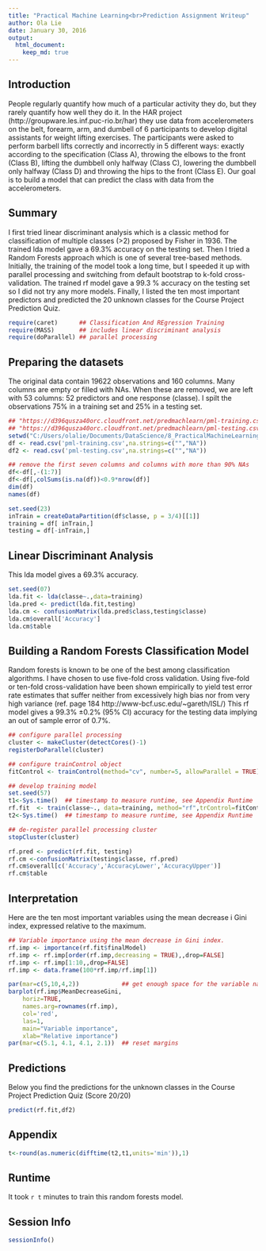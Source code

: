 ```yaml
---
title: "Practical Machine Learning<br>Prediction Assignment Writeup"
author: Ola Lie
date: January 30, 2016
output:
  html_document:
    keep_md: true 
--- 
```

Introduction
------------
People regularly quantify how much of a particular activity they do, but they rarely quantify how well they do it. In the HAR project (http://groupware.les.inf.puc-rio.br/har) they use data from accelerometers on the belt, forearm, arm, and dumbell of 6 participants to develop digital assistants for weight lifting exercises. The participants were asked to perform barbell lifts correctly and incorrectly in 5 different ways: exactly according to the specification (Class A), throwing the elbows to the front (Class B), lifting the dumbbell only halfway (Class C), lowering the dumbbell only halfway (Class D) and throwing the hips to the front (Class E). Our goal is to build a model that can predict the class with data from the accelerometers.

Summary
-------
I first tried linear discriminant analysis which is a classic method for classification of multiple classes (>2) proposed by Fisher in 1936. The trained lda model gave a 69.3% accuracy on the testing set. Then I tried a Random Forests approach which is one of several tree-based methods. Initially, the training of the model took a long time, but I speeded it up with parallel processing and switching from default bootstrap to k-fold cross-validation. The trained rf model gave a 99.3 % accuracy on the testing set so I did not try any more models. Finally, I listed the ten most important predictors and predicted the 20 unknown classes for the Course Project Prediction Quiz.
```r
require(caret)      ## Classification And REgression Training
require(MASS)       ## includes linear discriminant analysis
require(doParallel) ## parallel processing
```

Preparing the datasets
----------------------
The original data contain 19622 observations and 160 columns. Many columns are empty or filled with NAs. When these are removed, we are left with 53 columns: 52 predictors and one response (classe). I spilt the observations 75% in a training set and 25% in a testing set.
```r

## "https://d396qusza40orc.cloudfront.net/predmachlearn/pml-training.csv")
## "https://d396qusza40orc.cloudfront.net/predmachlearn/pml-testing.csv")
setwd("C:/Users/olalie/Documents/DataScience/8_PracticalMachineLearning/COURSE_PROJECTS")
df <- read.csv('pml-training.csv',na.strings=c("","NA"))
df2 <- read.csv('pml-testing.csv',na.strings=c("","NA"))

## remove the first seven columns and columns with more than 90% NAs
df<-df[,-(1:7)]
df<-df[,colSums(is.na(df))<0.9*nrow(df)]
dim(df)
names(df)

set.seed(23)
inTrain = createDataPartition(df$classe, p = 3/4)[[1]]
training = df[ inTrain,]
testing = df[-inTrain,]
```

Linear Discriminant Analysis
----------------------------
This lda model gives a 69.3% accuracy.
```r
set.seed(07)
lda.fit <- lda(classe~.,data=training)
lda.pred <- predict(lda.fit,testing)
lda.cm <- confusionMatrix(lda.pred$class,testing$classe)
lda.cm$overall['Accuracy']
lda.cm$table
```

Building a Random Forests Classification Model
----------------------------------------------
Random forests is known to be one of the best among classification algorithms. I have chosen to use five-fold cross validation. Using five-fold or ten-fold cross-validation have been shown empirically to yield test error rate estimates that suffer neither from excessively high bias nor from very high variance (ref. page 184 http://www-bcf.usc.edu/~gareth/ISL/) This rf model gives a 99.3% &plusmn;0.2% (95% CI) accuracy for the testing data implying an out of sample error of 0.7%.
```r

## configure parallel processing
cluster <- makeCluster(detectCores()-1)
registerDoParallel(cluster)

## configure trainControl object
fitControl <- trainControl(method="cv", number=5, allowParallel = TRUE)

## develop training model
set.seed(57)
t1<-Sys.time()  ## timestamp to measure runtime, see Appendix Runtime
rf.fit  <- train(classe~., data=training, method="rf",trControl=fitControl)
t2<-Sys.time()  ## timestamp to measure runtime, see Appendix Runtime

## de-register parallel processing cluster
stopCluster(cluster)
```
```r
rf.pred <- predict(rf.fit, testing)
rf.cm <-confusionMatrix(testing$classe, rf.pred)   
rf.cm$overall[c('Accuracy','AccuracyLower','AccuracyUpper')]
rf.cm$table
```

Interpretation
--------------
Here are the ten most important variables using the mean decrease i Gini index, expressed relative to the maximum.
```r
## Variable importance using the mean decrease in Gini index.
rf.imp <- importance(rf.fit$finalModel)
rf.imp <- rf.imp[order(rf.imp,decreasing = TRUE),,drop=FALSE]
rf.imp <- rf.imp[1:10,,drop=FALSE]
rf.imp <- data.frame(100*rf.imp/rf.imp[1])

par(mar=c(5,10,4,2))            ## get enough space for the variable names
barplot(rf.imp$MeanDecreaseGini,
    horiz=TRUE,
    names.arg=rownames(rf.imp),
    col='red',
    las=1,
    main="Variable importance", 
  	xlab="Relative importance")
par(mar=c(5.1, 4.1, 4.1, 2.1))  ## reset margins
```

Predictions
-----------
Below you find the predictions for the unknown classes in the Course Project Prediction Quiz (Score 20/20)
```r
predict(rf.fit,df2)
```

Appendix
--------
```r
t<-round(as.numeric(difftime(t2,t1,units='min')),1)
```

Runtime
-------
It took `r t` minutes to train this random forests model.  

Session Info
------------
```r
sessionInfo()
```
